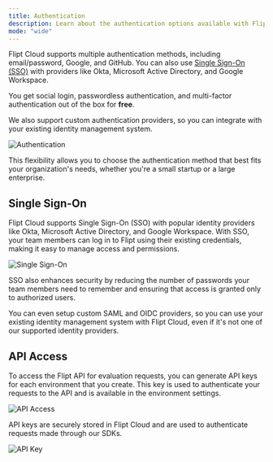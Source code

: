 ```yaml
---
title: Authentication
description: Learn about the authentication options available with Flipt Cloud
mode: "wide"
---
```


Flipt Cloud supports multiple authentication methods, including email/password, Google, and GitHub. You can also use [Single Sign-On (SSO)](#single-sign-on) with providers like Okta, Microsoft Active Directory, and Google Workspace.

You get social login, passwordless authentication, and multi-factor authentication out of the box for **free**.

We also support custom authentication providers, so you can integrate with your existing identity management system.

![Authentication](/images/cloud/features/auth/login.png)

This flexibility allows you to choose the authentication method that best fits your organization's needs, whether you're a small startup or a large enterprise.

## Single Sign-On

Flipt Cloud supports Single Sign-On (SSO) with popular identity providers like Okta, Microsoft Active Directory, and Google Workspace. With SSO, your team members can log in to Flipt using their existing credentials, making it easy to manage access and permissions.

![Single Sign-On](/images/cloud/features/auth/sso.gif)

SSO also enhances security by reducing the number of passwords your team members need to remember and ensuring that access is granted only to authorized users.

You can even setup custom SAML and OIDC providers, so you can use your existing identity management system with Flipt Cloud, even if it's not one of our supported identity providers.

## API Access

To access the Flipt API for evaluation requests, you can generate API keys for each environment that you create. This key is used to authenticate your requests to the API and is available in the environment settings.

![API Access](/images/cloud/features/auth/api-access.png)

API keys are securely stored in Flipt Cloud and are used to authenticate requests made through our SDKs.

![API Key](/images/cloud/features/auth/api-key.png)
